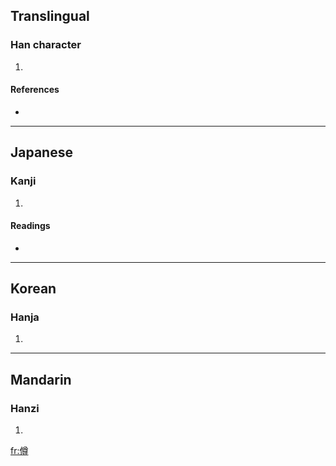 ==Translingual==

===Han character===
{{Han char|rn=9|rad=人|as=12|sn=14|four=2824<sub>6</sub>|canj=人廿田戈 (OTWI)}}

# {{defn|Han|sort=人12}}

====References====
* {{Han ref|kx=0116.170|dkj=01093|dj=0247.290|hdz=10221.080|uh=50D4|ud=20692|bh=E0F1|bd=57585}}

----

==Japanese==

===Kanji===
{{ja-kanji|grade=|rs=人12}}

# {{defn|Japanese|sort=人12}}

====Readings====
* {{ja-readings|on=[[そん]] (son)|kun=[[あつまる]] (atsumaru), [[おおい]] (ooi), [[うやうやしい]] (uyauyashii)}}

----

==Korean==

===Hanja===
{{ko-hanja|hangeul=준|rv=jun|mr=chun}}

# {{defn|Korean|sort=人12}}

----

==Mandarin==

===Hanzi===
{{cmn-hanzi|pin=[[wèi]] ([[wei4]]), [[zǔn]] ([[zun3]])|wg=wei<sup>4</sup>, tsun<sup>3</sup>}}

# {{defn|Mandarin|sort=人12}}

[[fr:僔]]